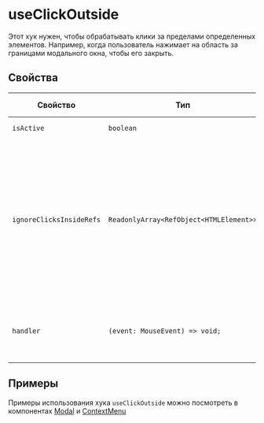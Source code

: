 <Meta title="Hooks|useClickOutside" id="useClickOutside" />

# useClickOutside

Этот хук нужен, чтобы обрабатывать клики за пределами определенных элементов. Например, когда пользователь нажимает на область за границами модального окна, чтобы его закрыть.

## Свойства

| Свойство                 | Тип                                     | По умолчанию | Описание                                                                                                                                          |
| ------------------------ | --------------------------------------- | ------------ | ------------------------------------------------------------------------------------------------------------------------------------------------- |
| `isActive`               | `boolean`                               | -            | Включает хук                                                                                                                                      |
| `ignoreClicksInsideRefs` | `ReadonlyArray<RefObject<HTMLElement>>` | -            | Ссылки на элементы, при клике по которым не вызывается обработчик (`handler`). Обычно это тот элемент, по клику вне которого должен сработать хук |
| `handler`                | `(event: MouseEvent) => void;`          | -            | Обработчик, который вызывается по клику за пределами элемента                                                                                     |

## Примеры

Примеры использования хука `useClickOutside` можно посмотреть в компонентах
[Modal](https://github.com/gazprom-neft/consta-uikit/blob/master/src/components/Modal/Modal.tsx) и
[ContextMenu](https://github.com/gazprom-neft/consta-uikit/blob/master/src/components/ContextMenu/ContextMenu.tsx)
